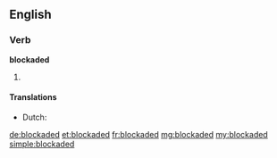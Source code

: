 ==English==

===Verb===
'''blockaded'''

# {{past of|blockade}}

====Translations====
* Dutch: {{t-|nl|geblokkeerd}}

[[de:blockaded]]
[[et:blockaded]]
[[fr:blockaded]]
[[mg:blockaded]]
[[my:blockaded]]
[[simple:blockaded]]